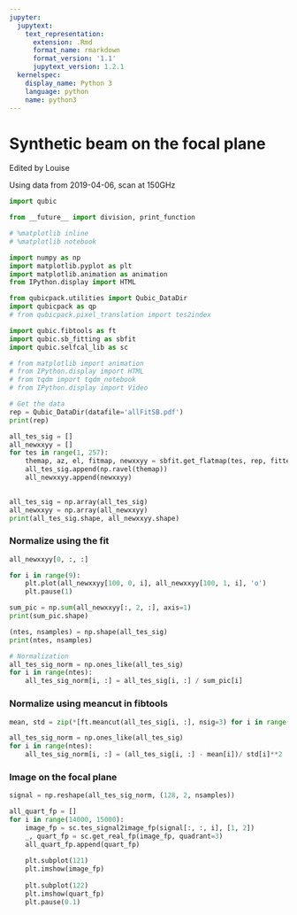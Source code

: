 ```yaml
---
jupyter:
  jupytext:
    text_representation:
      extension: .Rmd
      format_name: rmarkdown
      format_version: '1.1'
      jupytext_version: 1.2.1
  kernelspec:
    display_name: Python 3
    language: python
    name: python3
---
```


# Synthetic beam on the focal plane
Edited by Louise 

Using data from 2019-04-06, scan at 150GHz

```python
import qubic
```

```python
from __future__ import division, print_function

# %matplotlib inline
# %matplotlib notebook

import numpy as np
import matplotlib.pyplot as plt
import matplotlib.animation as animation
from IPython.display import HTML

from qubicpack.utilities import Qubic_DataDir
import qubicpack as qp
# from qubicpack.pixel_translation import tes2index

import qubic.fibtools as ft
import qubic.sb_fitting as sbfit
import qubic.selfcal_lib as sc

# from matplotlib import animation
# from IPython.display import HTML
# from tqdm import tqdm_notebook
# from IPython.display import Video
```

```python
# Get the data
rep = Qubic_DataDir(datafile='allFitSB.pdf')
print(rep)

all_tes_sig = []
all_newxxyy = []
for tes in range(1, 257):
    themap, az, el, fitmap, newxxyy = sbfit.get_flatmap(tes, rep, fitted_directory=rep+'/FitSB')
    all_tes_sig.append(np.ravel(themap))
    all_newxxyy.append(newxxyy)
    

all_tes_sig = np.array(all_tes_sig)
all_newxxyy = np.array(all_newxxyy)
print(all_tes_sig.shape, all_newxxyy.shape)
```

### Normalize using the fit

```python
all_newxxyy[0, :, :]
```

```python
for i in range(9):
    plt.plot(all_newxxyy[100, 0, i], all_newxxyy[100, 1, i], 'o')
    plt.pause(1)

```

```python
sum_pic = np.sum(all_newxxyy[:, 2, :], axis=1)
print(sum_pic.shape)
```

```python
(ntes, nsamples) = np.shape(all_tes_sig)
print(ntes, nsamples)
```

```python
# Normalization
all_tes_sig_norm = np.ones_like(all_tes_sig)
for i in range(ntes):
    all_tes_sig_norm[i, :] = all_tes_sig[i, :] / sum_pic[i]
```

### Normalize using meancut in fibtools

```python
mean, std = zip(*[ft.meancut(all_tes_sig[i, :], nsig=3) for i in range(ntes)])
```

```python
all_tes_sig_norm = np.ones_like(all_tes_sig)
for i in range(ntes):
    all_tes_sig_norm[i, :] = (all_tes_sig[i, :] - mean[i])/ std[i]**2
```

### Image on the focal plane

```python
signal = np.reshape(all_tes_sig_norm, (128, 2, nsamples))

all_quart_fp = []
for i in range(14000, 15000):
    image_fp = sc.tes_signal2image_fp(signal[:, :, i], [1, 2])
    _, quart_fp = sc.get_real_fp(image_fp, quadrant=3)
    all_quart_fp.append(quart_fp)
    
    plt.subplot(121)
    plt.imshow(image_fp)
    
    plt.subplot(122)
    plt.imshow(quart_fp)
    plt.pause(0.1)
```

```python

```

```python

```
